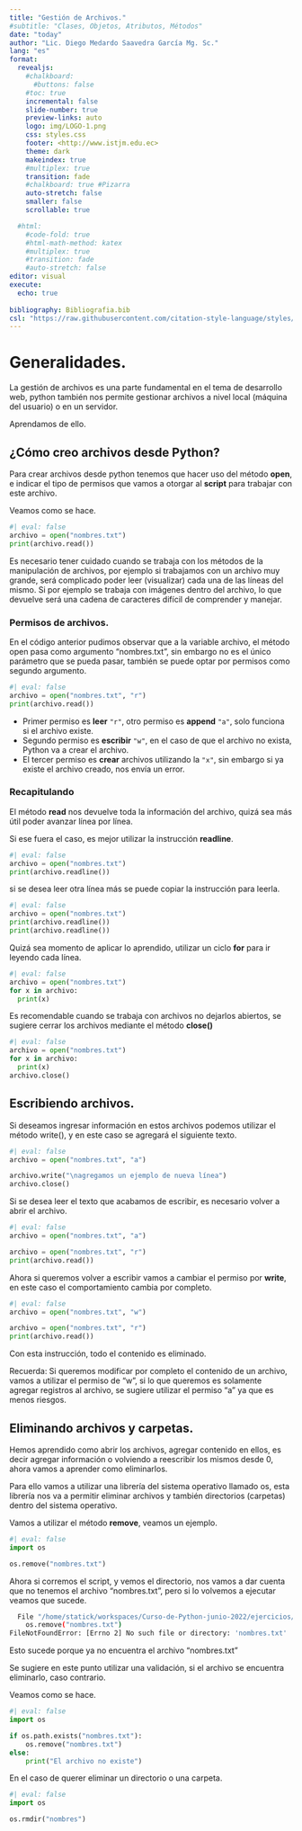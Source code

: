 ```yaml
---
title: "Gestión de Archivos."
#subtitle: "Clases, Objetos, Atributos, Métodos"
date: "today"
author: "Lic. Diego Medardo Saavedra García Mg. Sc."
lang: "es"
format:
  revealjs:
    #chalkboard: 
      #buttons: false
    #toc: true
    incremental: false
    slide-number: true
    preview-links: auto
    logo: img/LOGO-1.png
    css: styles.css
    footer: <http://www.istjm.edu.ec>
    theme: dark
    makeindex: true
    #multiplex: true
    transition: fade
    #chalkboard: true #Pizarra
    auto-stretch: false
    smaller: false
    scrollable: true

  #html: 
    #code-fold: true
    #html-math-method: katex
    #multiplex: true
    #transition: fade
    #auto-stretch: false
editor: visual
execute: 
  echo: true
    
bibliography: Bibliografia.bib
csl: "https://raw.githubusercontent.com/citation-style-language/styles/master/apa.csl"
---
```


# Generalidades.

La gestión de archivos es una parte fundamental en el tema de desarrollo web, python también nos permite gestionar archivos a nivel local (máquina del usuario) o en un servidor.

Aprendamos de ello.

## ¿Cómo creo archivos desde Python?

Para crear archivos desde python tenemos que hacer uso del método **open**, e indicar el tipo de permisos que vamos a otorgar al **script** para trabajar con este archivo.

Veamos como se hace.

```python
#| eval: false
archivo = open("nombres.txt")
print(archivo.read())
```

Es necesario tener cuidado cuando se trabaja con los métodos de la manipulación de archivos, por ejemplo si trabajamos con un archivo muy grande, será complicado poder leer (visualizar) cada una de las líneas del mismo. Si por ejemplo se trabaja con imágenes dentro del archivo, lo que devuelve será una cadena de caracteres difícil de comprender y manejar.

### Permisos de archivos.

En el código anterior pudimos observar que a la variable archivo, el método open pasa como argumento "nombres.txt", sin embargo no es el único parámetro que se pueda pasar, también se puede optar por permisos como segundo argumento.

```python
#| eval: false
archivo = open("nombres.txt", "r")
print(archivo.read())
```

-   Primer permiso es **leer** `"r"`, otro permiso es **append** `"a"`, solo funciona si el archivo existe.
-   Segundo permiso es **escribir** `"w"`, en el caso de que el archivo no exista, Python va a crear el archivo.
-   El tercer permiso es **crear** archivos utilizando la `"x"`, sin embargo si ya existe el archivo creado, nos envía un error.

::: callout-note
### Recapitulando

El método **read** nos devuelve toda la información del archivo, quizá sea más útil poder avanzar línea por línea.
:::

Si ese fuera el caso, es mejor utilizar la instrucción **readline**.

```python
#| eval: false
archivo = open("nombres.txt")
print(archivo.readline())
```

si se desea leer otra línea más se puede copiar la instrucción para leerla.

```python
#| eval: false
archivo = open("nombres.txt")
print(archivo.readline())
print(archivo.readline())

```

Quizá sea momento de aplicar lo aprendido, utilizar un ciclo **for** para ir leyendo cada línea.

```python
#| eval: false
archivo = open("nombres.txt")
for x in archivo:
  print(x)
```

Es recomendable cuando se trabaja con archivos no dejarlos abiertos, se sugiere cerrar los archivos mediante el método **close()**

```python
#| eval: false
archivo = open("nombres.txt")
for x in archivo:
  print(x)
archivo.close()
```

## Escribiendo archivos.

Si deseamos ingresar información en estos archivos podemos utilizar el método write(), y en este caso se agregará el siguiente texto.

```python
#| eval: false
archivo = open("nombres.txt", "a")

archivo.write("\nagregamos un ejemplo de nueva línea")
archivo.close()
```

Si se desea leer el texto que acabamos de escribir, es necesario volver a abrir el archivo.

```python
#| eval: false
archivo = open("nombres.txt", "a")

archivo = open("nombres.txt", "r")
print(archivo.read())
```

Ahora si queremos volver a escribir vamos a cambiar el permiso por **write**, en este caso el comportamiento cambia por completo.

```python
#| eval: false
archivo = open("nombres.txt", "w")

archivo = open("nombres.txt", "r")
print(archivo.read())
```

Con esta instrucción, todo el contenido es eliminado.

Recuerda: Si queremos modificar por completo el contenido de un archivo, vamos a utilizar el permiso de "w", si lo que queremos es solamente agregar registros al archivo, se sugiere utilizar el permiso "a" ya que es menos riesgos.

## Eliminando archivos y carpetas.

Hemos aprendido como abrir los archivos, agregar contenido en ellos, es decir agregar información o volviendo a reescribir los mismos desde 0, ahora vamos a aprender como eliminarlos.

Para ello vamos a utilizar una librería del sistema operativo llamado os, esta librería nos va a permitir eliminar archivos y también directorios (carpetas) dentro del sistema operativo.

Vamos a utilizar el método **remove**, veamos un ejemplo.

```python
#| eval: false
import os

os.remove("nombres.txt")
```

Ahora si corremos el script, y vemos el directorio, nos vamos a dar cuenta que no tenemos el archivo "nombres.txt", pero si lo volvemos a ejecutar veamos que sucede.

``` bash
  File "/home/statick/workspaces/Curso-de-Python-junio-2022/ejercicios/archivos2.py", line 3, in <module>
    os.remove("nombres.txt")
FileNotFoundError: [Errno 2] No such file or directory: 'nombres.txt'
```

Esto sucede porque ya no encuentra el archivo "nombres.txt"

Se sugiere en este punto utilizar una validación, si el archivo se encuentra eliminarlo, caso contrario.

Veamos como se hace.

```python
#| eval: false
import os

if os.path.exists("nombres.txt"):
    os.remove("nombres.txt")
else:
    print("El archivo no existe")

```

En el caso de querer eliminar un directorio o una carpeta.

```python
#| eval: false
import os

os.rmdir("nombres")
```
